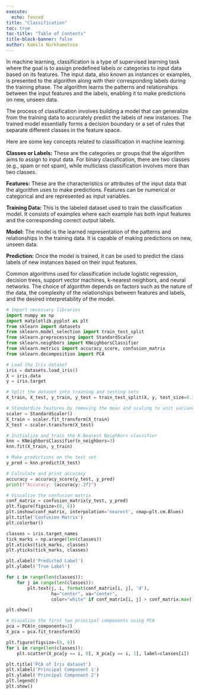 ```yaml
---
execute:
  echo: fenced
title: "Classification"
toc: true
toc-title: "Table of Contents"
title-block-banner: false
author: Kamila Nurkhametova
---
```


In machine learning, classification is a type of supervised learning task where the goal is to assign predefined labels or categories to input data based on its features. The input data, also known as instances or examples, is presented to the algorithm along with their corresponding labels during the training phase. The algorithm learns the patterns and relationships between the input features and the labels, enabling it to make predictions on new, unseen data.

The process of classification involves building a model that can generalize from the training data to accurately predict the labels of new instances. The trained model essentially forms a decision boundary or a set of rules that separate different classes in the feature space.

Here are some key concepts related to classification in machine learning:

**Classes or Labels:** These are the categories or groups that the algorithm aims to assign to input data. For binary classification, there are two classes (e.g., spam or not spam), while multiclass classification involves more than two classes.

**Features:** These are the characteristics or attributes of the input data that the algorithm uses to make predictions. Features can be numerical or categorical and are represented as input variables.

**Training Data:** This is the labeled dataset used to train the classification model. It consists of examples where each example has both input features and the corresponding correct output labels.

**Model:** The model is the learned representation of the patterns and relationships in the training data. It is capable of making predictions on new, unseen data.

**Prediction:** Once the model is trained, it can be used to predict the class labels of new instances based on their input features.

Common algorithms used for classification include logistic regression, decision trees, support vector machines, k-nearest neighbors, and neural networks. The choice of algorithm depends on factors such as the nature of the data, the complexity of the relationships between features and labels, and the desired interpretability of the model.

```python
# Import necessary libraries
import numpy as np
import matplotlib.pyplot as plt
from sklearn import datasets
from sklearn.model_selection import train_test_split
from sklearn.preprocessing import StandardScaler
from sklearn.neighbors import KNeighborsClassifier
from sklearn.metrics import accuracy_score, confusion_matrix
from sklearn.decomposition import PCA

# Load the Iris dataset
iris = datasets.load_iris()
X = iris.data
y = iris.target

# Split the dataset into training and testing sets
X_train, X_test, y_train, y_test = train_test_split(X, y, test_size=0.3, random_state=42)

# Standardize features by removing the mean and scaling to unit variance
scaler = StandardScaler()
X_train = scaler.fit_transform(X_train)
X_test = scaler.transform(X_test)

# Initialize and train the K-Nearest Neighbors classifier
knn = KNeighborsClassifier(n_neighbors=3)
knn.fit(X_train, y_train)

# Make predictions on the test set
y_pred = knn.predict(X_test)

# Calculate and print accuracy
accuracy = accuracy_score(y_test, y_pred)
print(f"Accuracy: {accuracy:.2f}")

# Visualize the confusion matrix
conf_matrix = confusion_matrix(y_test, y_pred)
plt.figure(figsize=(8, 6))
plt.imshow(conf_matrix, interpolation='nearest', cmap=plt.cm.Blues)
plt.title('Confusion Matrix')
plt.colorbar()

classes = iris.target_names
tick_marks = np.arange(len(classes))
plt.xticks(tick_marks, classes)
plt.yticks(tick_marks, classes)

plt.xlabel('Predicted Label')
plt.ylabel('True Label')

for i in range(len(classes)):
    for j in range(len(classes)):
        plt.text(j, i, format(conf_matrix[i, j], 'd'),
                 ha="center", va="center",
                 color="white" if conf_matrix[i, j] > conf_matrix.max() / 2. else "black")

plt.show()

# Visualize the first two principal components using PCA
pca = PCA(n_components=2)
X_pca = pca.fit_transform(X)

plt.figure(figsize=(8, 6))
for i in range(len(classes)):
    plt.scatter(X_pca[y == i, 0], X_pca[y == i, 1], label=classes[i])

plt.title('PCA of Iris dataset')
plt.xlabel('Principal Component 1')
plt.ylabel('Principal Component 2')
plt.legend()
plt.show()

```